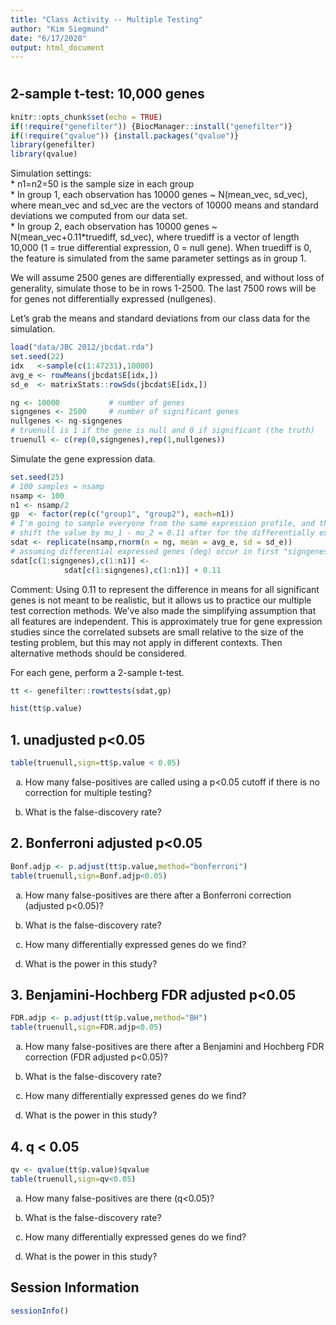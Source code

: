 ```yaml
---
title: "Class Activity -- Multiple Testing"
author: "Kim Siegmund"
date: "6/17/2020"
output: html_document
---
```


# {.tabset}

## 2-sample t-test: 10,000 genes 

```r
knitr::opts_chunk$set(echo = TRUE)
if(!require("genefilter")) {BiocManager::install("genefilter")}
if(!require("qvalue")) {install.packages("qvalue")}
library(genefilter)
library(qvalue)
```

Simulation settings:    
* n1=n2=50 is the sample size in each group    
* In group 1, each observation has 10000 genes ~ N(mean_vec, sd_vec), where mean_vec and sd_vec are the vectors of 10000 means and standard deviations we computed from our data set.   
* In group 2, each observation has 10000 genes ~ N(mean_vec+0.11*truediff, sd_vec), where truediff is a vector of length 10,000 (1 = true differential expression, 0 = null gene). When truediff is 0, the feature is simulated from the same parameter settings as in group 1.

We will assume 2500 genes are differentially expressed, and without loss of generality, simulate those to be in rows 1-2500. The last 7500 rows will be for genes not differentially expressed (nullgenes). 

Let's grab the means and standard deviations from our class data for the simulation.
```r
load("data/JBC 2012/jbcdat.rda")
set.seed(22)
idx   <-sample(c(1:47231),10000)
avg_e <- rowMeans(jbcdat$E[idx,])
sd_e  <- matrixStats::rowSds(jbcdat$E[idx,])
```


```r
ng <- 10000           # number of genes
signgenes <- 2500     # number of significant genes
nullgenes <- ng-signgenes
# truenull is 1 if the gene is null and 0 if significant (the truth)
truenull <- c(rep(0,signgenes),rep(1,nullgenes))
```

Simulate the gene expression data.
```r
set.seed(25)
# 100 samples = nsamp
nsamp <- 100
n1 <- nsamp/2   
gp  <- factor(rep(c("group1", "group2"), each=n1))
# I'm going to sample everyone from the same expression profile, and then
# shift the value by mu_1 - mu_2 = 0.11 after for the differentially expressed genes
sdat <- replicate(nsamp,rnorm(n = ng, mean = avg_e, sd = sd_e))
# assuming differential expressed genes (deg) occur in first "signgenes" rows
sdat[c(1:signgenes),c(1:n1)] <- 
            sdat[c(1:signgenes),c(1:n1)] + 0.11
```

Comment: Using 0.11 to represent the difference in means for all significant genes is not meant to be realistic, but it allows us to practice our multiple test correction methods. We've also made the simplifying assumption that all features are independent. This is approximately true for gene expression studies since the correlated subsets are small relative to the size of the testing problem, but this may not apply in different contexts. Then alternative methods should be considered.

For each gene, perform a 2-sample t-test. 

```r
tt <- genefilter::rowttests(sdat,gp)
```

```r
hist(tt$p.value)
```

## 1. unadjusted p<0.05


```r
table(truenull,sign=tt$p.value < 0.05)
```

a. How many false-positives are called using a p<0.05 cutoff if there is no correction for multiple testing?


b. What is the false-discovery rate?



## 2. Bonferroni adjusted p<0.05

```r
Bonf.adjp <- p.adjust(tt$p.value,method="bonferroni")
table(truenull,sign=Bonf.adjp<0.05)
```

a. How many false-positives are there after a Bonferroni correction (adjusted p<0.05)?


b. What is the false-discovery rate?


c. How many differentially expressed genes do we find?


d. What is the power in this study?


## 3. Benjamini-Hochberg FDR adjusted p<0.05

```r
FDR.adjp <- p.adjust(tt$p.value,method="BH")
table(truenull,sign=FDR.adjp<0.05)
```


a. How many false-positives are there after a Benjamini and Hochberg FDR correction (FDR adjusted p<0.05)?


b. What is the false-discovery rate?


c. How many differentially expressed genes do we find?


d. What is the power in this study?


## 4. q < 0.05

```r
qv <- qvalue(tt$p.value)$qvalue
table(truenull,sign=qv<0.05)
```

a. How many false-positives are there (q<0.05)?


b. What is the false-discovery rate?


c. How many differentially expressed genes do we find?


d. What is the power in this study?


## Session Information
```r
sessionInfo()
```

